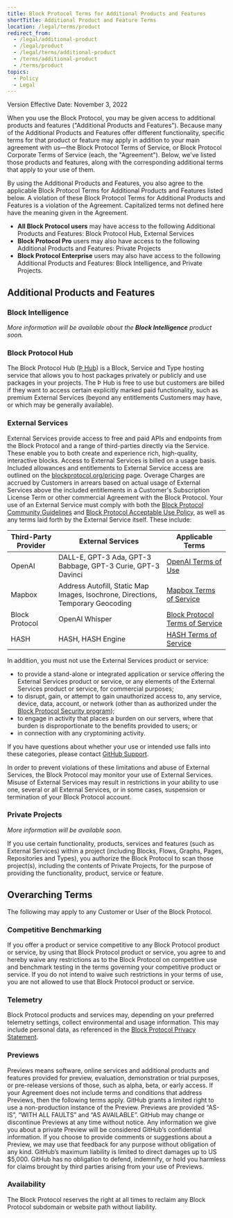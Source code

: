 ```yaml
---
title: Block Protocol Terms for Additional Products and Features
shortTitle: Additional Product and Feature Terms
location: /legal/terms/product
redirect_from:
  - /legal/additional-product
  - /legal/product
  - /legal/terms/additional-product
  - /terms/additional-product
  - /terms/product
topics:
  - Policy
  - Legal
---
```


Version Effective Date: November 3, 2022

When you use the Block Protocol, you may be given access to additional products and features ("Additional Products and Features"). Because many of the Additional Products and Features offer different functionality, specific terms for that product or feature may apply in addition to your main agreement with us—the Block Protocol Terms of Service, or Block Protocol Corporate Terms of Service (each, the "Agreement"). Below, we've listed those products and features, along with the corresponding additional terms that apply to your use of them.

By using the Additional Products and Features, you also agree to the applicable Block Protocol Terms for Additional Products and Features listed below. A violation of these Block Protocol Terms for Additional Products and Features is a violation of the Agreement. Capitalized terms not defined here have the meaning given in the Agreement.

- **All Block Protocol users** may have access to the following Additional Products and Features: Block Protocol Hub, External Services
- **Block Protocol Pro** users may also have access to the following Additional Products and Features: Private Projects
- **Block Protocol Enterprise** users may also have access to the following Additional Products and Features: Block Intelligence, and Private Projects.

## Additional Products and Features

### Block Intelligence

_More information will be available about the **Block Intelligence** product soon._

### Block Protocol Hub

The Block Protocol Hub ([Þ Hub](https://blockprotocol.org/hub)) is a Block, Service and Type hosting service that allows you to host packages privately or publicly and use packages in your projects. The Þ Hub is free to use but customers are billed if they want to access certain explicitly marked paid functionality, such as premium External Services (beyond any entitlements Customers may have, or which may be generally available).

### External Services

External Services provide access to free and paid APIs and endpoints from the Block Protocol and a range of third-parties directly via the Service. These enable you to both create and experience rich, high-quality, interactive blocks. Access to External Services is billed on a usage basis. Included allowances and entitlements to External Service access are outlined on the [blockprotocol.org/pricing](https://blockprotocol.org/pricing) page. Overage Charges are accrued by Customers in arrears based on actual usage of External Services above the included entitlements in a Customer's Subscription License Term or other commercial Agreement with the Block Protocol. Your use of an External Service must comply with both the [Block Protocol Community Guidelines](/legal/community) and [Block Protocol Acceptable Use Policy](/legal/acceptable-use), as well as any terms laid forth by the External Service itself. These include:

| Third-Party Provider | External Services | Applicable Terms |
|---|---|---|
| OpenAI | DALL-E, GPT-3 Ada, GPT-3 Babbage, GPT-3 Curie, GPT-3 Davinci | [OpenAI Terms of Use](https://openai.com/terms/) |
| Mapbox | Address Autofill, Static Map Images, Isochrone, Directions, Temporary Geocoding | [Mapbox Terms of Service](https://www.mapbox.com/legal/tos) |
| Block Protocol | OpenAI Whisper | [Block Protocol Terms of Service](https://blockprotocol.org/legal/terms) |
| HASH | HASH, HASH Engine | [HASH Terms of Service](https://hash.ai/legal/terms) |

In addition, you must not use the External Services product or service:

- to provide a stand-alone or integrated application or service offering the External Services product or service, or any elements of the External Services product or service, for commercial purposes;
- to disrupt, gain, or attempt to gain unauthorized access to, any service, device, data, account, or network (other than as authorized under the [Block Protocol Security program](/security));
- to engage in activity that places a burden on our servers, where that burden is disproportionate to the benefits provided to users; or
- in connection with any cryptomining activity.

If you have questions about whether your use or intended use falls into these categories, please contact [GitHub Support](/contact).

In order to prevent violations of these limitations and abuse of External Services, the Block Protocol may monitor your use of External Services. Misuse of External Services may result in restrictions in your ability to use one, several or all External Services, or in some cases, suspension or termination of your Block Protocol account. 

### Private Projects

_More information will be available soon._

If you use certain functionality, products, services and features (such as External Services) within a project (including Blocks, Flows, Graphs, Pages, Repositories and Types), you authorize the Block Protocol to scan those project(s), including the contents of Private Projects, for the purpose of providing the functionality, product, service or feature.

## Overarching Terms

The following may apply to any Customer or User of the Block Protocol.

### Competitive Benchmarking

If you offer a product or service competitive to any Block Protocol product or service, by using that Block Protocol product or service, you agree to and hereby waive any restrictions as to the Block Protocol on competitive use and benchmark testing in the terms governing your competitive product or service. If you do not intend to waive such restrictions in your terms of use, you are not allowed to use that Block Protocol product or service.

### Telemetry

Block Protocol products and services may, depending on your preferred telemetry settings, collect environmental and usage information. This may include personal data, as referenced in the [Block Protocol Privacy Statement](/legal/privacy).

### Previews

Previews means software, online services and additional products and features provided for preview, evaluation, demonstration or trial purposes, or pre-release versions of those, such as alpha, beta, or early access. If your Agreement does not include terms and conditions that address Previews, then the following terms apply. GitHub grants a limited right to use a non-production instance of the Preview. Previews are provided “AS-IS”, “WITH ALL FAULTS” and “AS AVAILABLE”. GitHub may change or discontinue Previews at any time without notice. Any information we give you about a private Preview will be considered GitHub’s confidential information. If you choose to provide comments or suggestions about a Preview, we may use that feedback for any purpose without obligation of any kind. GitHub’s maximum liability is limited to direct damages up to US $5,000. GitHub has no obligation to defend, indemnify, or hold you harmless for claims brought by third parties arising from your use of Previews.

### Availability

The Block Protocol reserves the right at all times to reclaim any Block Protocol subdomain or website path without liability.
